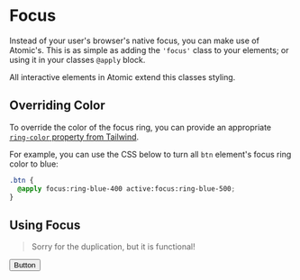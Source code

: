 
<Meta title="Base/Focus" />

# Focus

Instead of your user's browser's native focus, you can make use of Atomic's. This is as simple as adding the `'focus'` class to your elements;
or using it in your classes `@apply` block.

All interactive elements in Atomic extend this classes styling.

## Overriding Color

To override the color of the focus ring, you can provide an appropriate [`ring-color` property from Tailwind](https://tailwindcss.com/docs/ring-color).

For example, you can use the CSS below to turn all `btn` element's focus ring color to blue:

```css
.btn {
  @apply focus:ring-blue-400 active:focus:ring-blue-500;
}
```

## Using Focus

> Sorry for the duplication, but it is functional! 

<Canvas>
  <Story name="Test">
    <button className="focus:focus">Button</button>
  </Story>
</Canvas>
